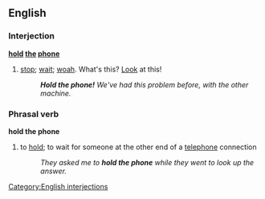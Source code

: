 ==English==

===Interjection===
'''[[hold]] [[the]] [[phone]]'''
#{{idiom}} [[stop]]; [[wait]]; [[woah]]. What's this? [[Look]] at this!
#:'''''Hold the phone!'''  We've had this problem before, with the other machine.''

===Phrasal verb===
'''hold the phone'''
#to [[hold]]; to wait for someone at the other end of a [[telephone]] connection
#:''They asked me to '''hold the phone''' while they went to look up the answer.''

[[Category:English interjections]]